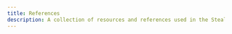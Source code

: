 ```yaml
---
title: References
description: A collection of resources and references used in the Stealth Code Reviews project.
---
```



<LinkCard
  title="Astro Documentation"
  description="Explore the official Astro documentation for detailed guides and examples on building static sites."
  href="https://astro.build/docs"
/>

<LinkCard
  title="Probot Documentation"
  description="Learn how to build GitHub Apps with Probot and automate your workflow effectively."
  href="https://probot.github.io/docs/"
/>

<LinkCard
  title="IPFS Documentation"
  description="Understand the concepts behind IPFS and how to use it for decentralized storage."
  href="https://docs.ipfs.io/"
/>

<LinkCard
  title="zk-SNARKs Overview"
  description="Gain insights into zero-knowledge proofs and their applications in privacy-preserving technologies."
  href="https://z.cash/technology/zksnarks/"
/>

<LinkCard
  title="Solidity Documentation"
  description="Discover the official Solidity documentation to learn about smart contract development on Ethereum."
  href="https://docs.soliditylang.org/en/v0.8.20/"
/>

<LinkCard
  title="GitHub API Documentation"
  description="Access the GitHub API documentation to understand how to interact with GitHub services programmatically."
  href="https://docs.github.com/en/rest"
/>
---